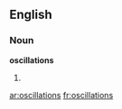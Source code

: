 ==English==

===Noun===
'''oscillations'''

# {{plural of|[[oscillation]]}}

{{anagrams:en/aciillnoosst}}
[[ar:oscillations]]
[[fr:oscillations]]